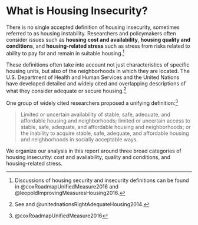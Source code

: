 # What is Housing Insecurity?

There is no single accepted definition of housing insecurity, sometimes referred to as housing instability. Researchers and policymakers often consider issues such as **housing cost and availability**, **housing quality and conditions**, and **housing-related stress** such as stress from risks related to ability to pay for and remain in suitable housing.^[Discussions of housing security and insecurity definitions can be found in @coxRoadmapUnifiedMeasure2016 and @leopoldImprovingMeasuresHousing2016.] 

These definitions often take into account not just characteristics of specific housing units, but also of the neighborhoods in which they are located. The U.S. Department of Health and Human Services and the United Nations have developed detailed and widely cited and overlapping descriptions of what they consider adequate or secure housing.^[See and @unitednationsRightAdequateHousing2014.]

One group of widely cited researchers proposed a unifying definition:^[@coxRoadmapUnifiedMeasure2016]

> Limited or uncertain availability of stable, safe, adequate, and affordable housing and neighborhoods; limited or uncertain access to stable, safe, adequate, and affordable housing and neighborhoods; or the inability to acquire stable, safe, adequate, and affordable housing and neighborhoods in socially acceptable ways.

We organize our analysis in this report around three broad categories of housing insecurity: cost and availability, quality and conditions, and housing-related stress.

